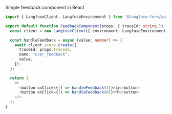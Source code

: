 Simple feedback component in React

```typescript
import { LangfuseClient, LangfuseEnvironment } from "@langfuse-fern/api-client";

export default function FeedbackComponent(props: { traceId: string }) {
  const client = new LangfuseClient({ environment: LangfuseEnvironment.Local });

  const handleFeedback = async (value: number) => {
    await client.score.create({
      traceId: props.traceId,
      name: "user_feedback",
      value,
    });
  };

  return (
    <>
      <button onClick={() => handleFeedback(1)}>👍</button>
      <button onClick={() => handleFeedback(0)}>👎</button>
    </>
  );
}
```
